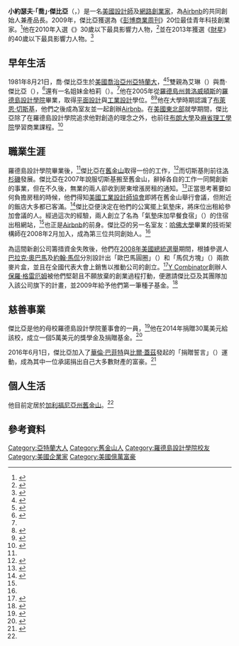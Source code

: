 {{noteTA
|1= zh-tw:產品長; zh-cn:首席产品官; zh-hk:產品總裁; zh-mo:產品總裁;
|2= zh-tw:歐巴馬; zh-cn:奥巴马; zh-hk:奧巴馬;
|3= zh-tw:巴拉克; zh-cn:贝拉克; zh-hk:巴拉克;
|4= zh-tw:馬侃; zh-hans:麦凯恩; zh-hk:麥凱恩;
}}
{{Infobox person 
| image = Joe Gebbia, 2012 (cropped).jpg
| image_size = 
| caption = 2012
| birth_name = 小約瑟夫·傑比亞（{{lang|en|Joseph Gebbia Jr.}}）
| birth_date ={{birth date and age|1981|08|21}} 
| birth_place = [[美國|美國]][[喬治亞州|喬治亞州]][[亞特蘭大|亞特蘭大]]
| death_date = 
| death_place = 
| death_cause = 
| resting_place = 
| resting_place_coordinates = 
| residence = [[美國|美國]][[加利福尼亞州|加利福尼亞州]][[舊金山|舊金山]]
| nationality = [[美國|美國]]
| other_names = 約瑟夫·傑比亞
| occupation = 設計師、創業家
| employer = [[Airbnb|Airbnb]]
| known_for = [[Airbnb|Airbnb]]的共同創始人
| salary = 
| term = 
| predecessor = 
| successor = 
| party =
| boards = 
| religion = 
| children = 
| alma mater = [[羅德島設計學院|羅德島設計學院]]{{le|藝術學士|Bachelor of Fine Arts}}
| networth = 380萬美元
| title = [[Airbnb|Airbnb]]的{{le|產品長|Chief Product Officer}}
| spouse =  
| parents = 艾琳·傑比亞（{{lang|en|Eileen Gebbia}}）<br>喬·傑比亞（{{lang|en|Joe Gebbia}}）
| relatives = 金柏莉·傑比亞（{{lang|en|Kimberly Gebbia}}）
}}

'''小約瑟夫·「喬」·傑比亞'''（{{lang-en|Joseph "Joe" Gebbia Jr.}}，{{bd|1981年|8月21日}}）是一名[[美國|美國]][[設計師|設計師]]及[[創業|網路創業家]]，為[[Airbnb|Airbnb]]的共同創始人兼產品長。2009年，傑比亞獲選為《[[彭博商業周刊|彭博商業周刊]]》20位最佳青年科技創業家。<ref name="bloomberg09">{{Cite web|title = Best Young Tech Entrepreneurs 2009: AirBnB - BusinessWeek|url = http://www.bloomberg.com/ss/09/04/0421_best_young_entrepreneurs/9.htm|website = Businessweek.com|access-date = 2016-02-11|language = en|archiveurl = https://web.archive.org/web/20150316220334/http://www.bloomberg.com/ss/09/04/0421_best_young_entrepreneurs/9.htm|archivedate = 2015-03-16|deadurl = yes}}</ref>他在2010年入選《{{le|Inc. (雜誌)|Inc. (magazine)|Inc.}}》30歲以下最具影響力人物，<ref>{{Cite web |title=2010 30 Under 30 List: Brian Chesky, Joe Gebbia, and Nathan Blecharczyk, Founders of AirBnB |url=http://www.inc.com/30under30/2010/profile-brian-chesky-joe-gebbia-nathan-blecharczyk-airbnb.html |website=Inc.com |date=2010-07-19 |first=Christine |last=Lagorio-Chafkin |access-date=2016-02-11 |language=en |archiveurl=https://web.archive.org/web/20150708043239/http://www.inc.com/30under30/2010/profile-brian-chesky-joe-gebbia-nathan-blecharczyk-airbnb.html |archivedate=2015-07-08 |deadurl=no }}</ref>並在2013年獲選《[[財星_(雜誌)|財星]]》的40歲以下最具影響力人物。<ref>{{Cite web |title=40 UNDER 40 2013 |url=http://fortune.com/40-under-40/2013/brian-chesky-joe-gebbia-nate-blecharchzyk-6/ |website=Fortune.com |access-date=2017-03-09 |language=en |archiveurl=https://web.archive.org/web/20160719144557/http://fortune.com/40-under-40/2013/brian-chesky-joe-gebbia-nate-blecharchzyk-6/ |archivedate=2016-07-19 |deadurl=no }}</ref>

==早年生活==
1981年8月21日，喬·傑比亞生於[[美國|美國]][[喬治亞州|喬治亞州]][[亞特蘭大|亞特蘭大]]，<ref name="forbesmarch2">{{cite web|url=http://www.forbes.com/sites/forbespr/2015/03/02/forbes-29th-annual-worlds-billionaires-issue/|title=Forbes' 29th Annual World's Billionaires Issue|author=Forbes Corporate Communications|date=2015-03-02|work=Forbes|language=en|archiveurl=https://web.archive.org/web/20160830092713/http://www.forbes.com/sites/forbespr/2015/03/02/forbes-29th-annual-worlds-billionaires-issue/|archivedate=2016-08-30|deadurl=no|accessdate=2017-03-09}}</ref><ref>{{Cite web |url=http://www.cnbc.com/2014/10/06/brian-chesky-and-joe-gebbia.html |title=Brian Chesky and Joe Gebbia |last= |first= |date=2014-10-06 |website=CNBC |access-date=2016-05-07 |language=en |archiveurl=https://web.archive.org/web/20160902170044/http://www.cnbc.com/2014/10/06/brian-chesky-and-joe-gebbia.html |archivedate=2016-09-02 |deadurl=no }}</ref>雙親為艾琳（{{lang|en|Eileen}}）與喬·傑比亞（{{lang|en|Joe Gebbia}}），<ref name=AboutJoe>{{cite web |url=http://joegebbiaworks.com/about-joe/ |title=Joe Gebbia - Brookhaven City Councilman |website=joegebbiaworks.com |accessdate=2016-05-08 |language=en |archiveurl=https://web.archive.org/web/20170217140952/http://joegebbiaworks.com/about-joe/ |archivedate=2017-02-17 |deadurl=yes }}</ref>還有一名姐妹金柏莉（{{lang|en|Kimberly}}）。<ref name=AboutJoe />他在2005年從[[羅德島州|羅德島州]][[普洛威頓斯_(羅德島州)|普洛威頓斯]]的[[羅德島設計學院|羅德島設計學院]]畢業，取得[[平面設計|平面設計]]與[[工業設計|工業設計]]{{le|藝術學士|Bachelor of Fine Arts}}學位。<ref name="airbnbfounders">{{cite web|url=https://www.airbnb.co.uk/about/founders|title=Founders - Airbnb|work=airbnb.co.uk|language=en|archiveurl=https://web.archive.org/web/20170427085832/https://www.airbnb.co.uk/about/founders|archivedate=2017-04-27|deadurl=no|accessdate=2017-03-09}}</ref><ref>{{Cite web|url=http://www.risd.edu/About/News/Gebbia_Thinks_Big/|title=Gebbia Thinks Big|website=RISD|access-date=2016-05-07|language=en|archiveurl=https://web.archive.org/web/20170130040103/https://www.airbnb.co.uk/about/founders|archivedate=2017-01-30|deadurl=yes}}</ref>他在大學時期認識了[[布萊恩·切斯基|布萊恩·切斯基]]，他們之後成為室友並一起創辦[[Airbnb|Airbnb]]。在[[美國東北部|美國東北部]]就學期間，傑比亞除了在羅德島設計學院追求他對創造的理念之外，也前往[[布朗大學|布朗大學]]及[[麻省理工學院|麻省理工學院]]學習商業課程。<ref name="RISD">{{Cite web|title = Gebbia Thinks Big|url = http://www.risd.edu/About/News/Gebbia_Thinks_Big/|website = www.risd.edu|date = 2012-10-25|access-date = 2016-02-11|language = en|archiveurl = https://web.archive.org/web/20160215101842/http://www.risd.edu/About/News/Gebbia_Thinks_Big/|archivedate = 2016-02-15|deadurl = yes}}</ref>

==職業生涯==
羅德島設計學院畢業後，<ref name="RISD"/>傑比亞在[[舊金山|舊金山]]取得一份{{le|編年史出版社|Chronicle Books}}的工作，<ref>{{Cite web|title = Joe Gebbia|url = http://www.fastcompany.com/person/joe-gebbia|website = Fast Company|access-date = 2016-02-11|language = en|archiveurl = https://web.archive.org/web/20201110232734/https://www.fastcompany.com/person/joe-gebbia|archivedate = 2020-11-10|deadurl = no}}</ref>而切斯基則前往[[洛杉磯|洛杉磯]]發展。傑比亞在2007年說服切斯基搬至舊金山，辭掉各自的工作一同開創新的事業，但在不久後，無業的兩人卻收到房東增漲房租的通知。<ref name=":0">{{Cite web |title = Starred: The Email That Launched Airbnb |url = http://www.fastcompany.com/1792024/starred-email-launched-airbnb |website = Fast Company |access-date = 2016-02-11 |language = en |archiveurl = https://web.archive.org/web/20160807180435/http://www.fastcompany.com/person/joe-gebbia |archivedate = 2016-08-07 |deadurl = no }}</ref>正當思考著要如何負擔房租的時候，他們得知[[美國工業設計師協會|美國工業設計師協會]]即將在舊金山舉行會議，但附近的飯店大多都已客滿。<ref>{{Cite web|title = AirBed & Breakfast for Connecting '07|url = http://www.core77.com/posts/7715/airbed-breakfast-for-connecting-07-7715|website = Core77|access-date = 2016-02-11|language = en|archiveurl = https://web.archive.org/web/20170203150746/http://www.core77.com/posts/7715/airbed-breakfast-for-connecting-07-7715|archivedate = 2017-02-03|deadurl = no}}</ref>傑比亞便決定在他們的公寓擺上氣墊床，將床位出租給參加會議的人。經過這次的經驗，兩人創立了名為「氣墊床加早餐食宿」（{{lang|en|AirBed & Breakfast}}）的住宿出租網站，<ref name=":0" />也正是[[Airbnb|Airbnb]]的前身。傑比亞的另一名室友：[[哈佛大學|哈佛大學]]畢業的技術架構師{{le|內森·布萊卡斯亞克|Nathan Blecharczyk}}在2008年2月加入，成為第三位共同創始人。<ref name="bloomberg09"/>

為這間新創公司籌措資金失敗後，他們在[[2008年美國總統選舉|2008年美國總統選舉]]期間，根據參選人[[巴拉克·奧巴馬|巴拉克·奧巴馬]]及[[約翰·馬侃|約翰·馬侃]]分別設計出「歐巴馬圓圈」（{{lang|en|Obama O’s}}）和「馬侃方塊」（{{lang|en|Cap’n McCain’s}}）兩款麥片盒，並且在全國代表大會上銷售以推動公司的創立。<ref>{{Cite web |title=19_Airbnb |url=http://www.fastcompany.com/3017358/most-innovative-companies-2012/19airbnb |website=Fast Company |date=2012-02-07 |first=Austin |last=Carr |access-date=2016-02-11 |language=en |archiveurl=https://web.archive.org/web/20161127150232/https://www.fastcompany.com/3017358/most-innovative-companies-2012/19airbnb |archivedate=2016-11-27 |deadurl=no }}</ref>[[Y_Combinator_(公司)|Y Combinator]]創辦人[[保羅·格雷厄姆|保羅·格雷厄姆]]被他們堅韌且不願放棄的創業過程打動，便邀請傑比亞及其團隊加入該公司旗下的計畫，並2009年給予他們第一筆種子基金。<ref>{{Cite web |title=Brian Chesky: The homeless entrepreneur |url=http://mg.co.za/article/2013-03-12-brian-chesky-the-homeless-entrepreneur |website=The M&G Online |first=Alistair |last=Fairweather |date=2013-03-12 |access-date=2016-02-11 |language=en |archiveurl=https://web.archive.org/web/20160927132316/http://mg.co.za/article/2013-03-12-brian-chesky-the-homeless-entrepreneur |archivedate=2016-09-27 |deadurl=no }}</ref>

==慈善事業==
傑比亞是他的母校羅德島設計學院董事會的一員，<ref>{{cite web|url=http://www.risd.edu/About/History_Mission_Governance/Leadership/|title=Board of Trustees - Leadership - About - RISD|work=risd.edu|language=en|archiveurl=https://web.archive.org/web/20170309133801/http://www.risd.edu/About/History_Mission_Governance/Leadership/|archivedate=2017-03-09|deadurl=yes|accessdate=2017-03-09}}</ref>他在2014年捐贈30萬美元給該校，成立一個5萬美元的獎學金及捐贈基金。<ref name="risdscholarships">{{cite web |url=http://www.risd.edu/about/news/2014/gebbia-gift/ |title=Airbnb Cofounder Supports RISD Scholarships - News - About - RISD |work=risd.edu |language=en |archiveurl=https://web.archive.org/web/20160927111937/http://www.risd.edu/About/History_Mission_Governance/Leadership/ |archivedate=2016-09-27 |deadurl=yes |accessdate=2017-03-09 }}</ref>

2016年6月1日，傑比亞加入了[[華倫·巴菲特|華倫·巴菲特]]與[[比爾·蓋茲|比爾·蓋茲]]發起的「捐贈誓言」（{{lang|en|The Giving Pledge}}）運動，成為其中一位承諾捐出自己大多數財產的富豪。<ref>{{cite web |url=http://fortune.com/2016/06/01/airbnb-cofounders-join-buffett-and-gates-giving-pledge/ |title=Airbnb Cofounders Join Buffett and Gates' 'Giving Pledge' |publisher=''Fortune'' |date=2016-06-01 |first=Leigh |last=Gallagher |accessdate=2016-10-10 |language=en |archiveurl=https://web.archive.org/web/20170217134846/http://fortune.com/2016/06/01/airbnb-cofounders-join-buffett-and-gates-giving-pledge/ |archivedate=2017-02-17 |deadurl=no }}</ref>

==個人生活==
他目前定居於[[加利福尼亞州|加利福尼亞州]][[舊金山|舊金山]]。<ref name="risdscholarships"/>

==參考資料==
{{Reflist|30em}}

{{DEFAULTSORT:Gebbia, Joe}}

[[Category:亞特蘭大人|Category:亞特蘭大人]]
[[Category:舊金山人|Category:舊金山人]]
[[Category:羅德島設計學院校友|Category:羅德島設計學院校友]]
[[Category:美國企業家|Category:美國企業家]]
[[Category:美國億萬富豪|Category:美國億萬富豪]]